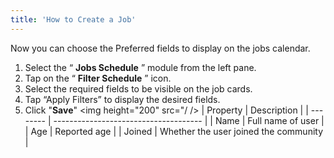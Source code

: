 ```yaml
---
title: 'How to Create a Job'
---
```



Now you can choose the Preferred fields to display on the jobs calendar.

1. Select the “ **Jobs Schedule** ” module from the left pane.
2. Tap on the “ **Filter Schedule** ” icon.
3. Select the required fields to be visible on the job cards.
4. Tap “Apply Filters” to display the desired fields.
5. Click "**Save**"
<img height="200" src="/ />
| Property | Description                           |
| -------- | ------------------------------------- |
| Name     | Full name of user                     |
| Age      | Reported age                          |
| Joined   | Whether the user joined the community |
